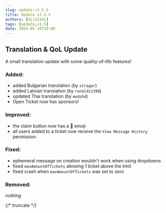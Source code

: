 ```yaml
---
slug: update-v3.5.5
title: Update v3.5.5
authors: [djj123dj]
tags: [update,v3.5]
date: 2024-05-10T18:00
---
```


## Translation & QoL Update
A small translation update with some quality-of-life features!

### <C color="green">Added:</C>
- added Bulgarian translation (by `stragar`)
- added Latvian translation (by `ronalds1398`)
- updated Thai translation (by `modshd`)
- Open Ticket now has sponsors!

### <C color="yellow">Improved:</C>
- the claim button now has a 📌 emoji
- all users added to a ticket now receive the `View Message History` permission

### <C color="orange">Fixed:</C>
- ephemeral message on creation wouldn't work when using dropdowns
- fixed `maxAmountOfTickets` allowing 1 ticket above the limit
- fixed crash when `maxAmountOfTickets` was set to zero

### <C color="red">Removed:</C>
*nothing*

{/* truncate */}